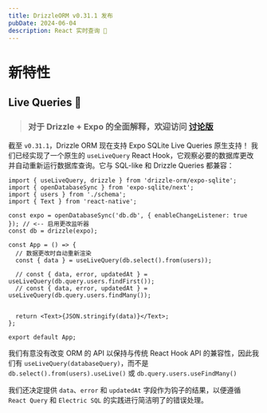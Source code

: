 ```yaml
---
title: DrizzleORM v0.31.1 发布
pubDate: 2024-06-04
description: React 实时查询 🎉
---
```


# 新特性

## Live Queries 🎉

> ### 对于 Drizzle + Expo 的全面解释，欢迎访问 [讨论版](https://github.com/drizzle-team/drizzle-orm/discussions/2447)

截至 `v0.31.1`，Drizzle ORM 现在支持 Expo SQLite Live Queries 原生支持！
我们已经实现了一个原生的 `useLiveQuery` React Hook，它观察必要的数据库更改并自动重新运行数据库查询。它与 SQL-like 和 Drizzle Queries 都兼容：

```tsx
import { useLiveQuery, drizzle } from 'drizzle-orm/expo-sqlite';
import { openDatabaseSync } from 'expo-sqlite/next';
import { users } from './schema';
import { Text } from 'react-native';

const expo = openDatabaseSync('db.db', { enableChangeListener: true }); // <-- 启用更改监听器
const db = drizzle(expo);

const App = () => {
  // 数据更改时自动重新渲染
  const { data } = useLiveQuery(db.select().from(users));

  // const { data, error, updatedAt } = useLiveQuery(db.query.users.findFirst());
  // const { data, error, updatedAt } = useLiveQuery(db.query.users.findMany());


  return <Text>{JSON.stringify(data)}</Text>;
};

export default App;
```

我们有意没有改变 ORM 的 API 以保持与传统 React Hook API 的兼容性，因此我们有 `useLiveQuery(databaseQuery)`，而不是 `db.select().from(users).useLive()` 或 `db.query.users.useFindMany()`

我们还决定提供 `data`、`error` 和 `updatedAt` 字段作为钩子的结果，以便遵循 `React Query` 和 `Electric SQL` 的实践进行简洁明了的错误处理。